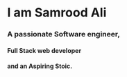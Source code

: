 # I am Samrood Ali

### A passionate Software engineer,
#### Full Stack web developer
#### and an Aspiring Stoic.
